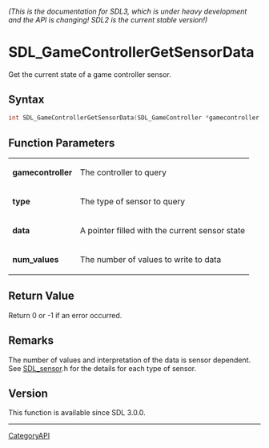 ====== (This is the documentation for SDL3, which is under heavy development and the API is changing! SDL2 is the current stable version!) ======
= SDL_GameControllerGetSensorData =

Get the current state of a game controller sensor.

== Syntax ==

<syntaxhighlight lang='c'>
int SDL_GameControllerGetSensorData(SDL_GameController *gamecontroller, SDL_SensorType type, float *data, int num_values);
</syntaxhighlight>

== Function Parameters ==

{|
|'''gamecontroller'''
|The controller to query
|-
|'''type'''
|The type of sensor to query
|-
|'''data'''
|A pointer filled with the current sensor state
|-
|'''num_values'''
|The number of values to write to data
|}

== Return Value ==

Return 0 or -1 if an error occurred.

== Remarks ==

The number of values and interpretation of the data is sensor dependent.
See [[SDL_sensor]].h for the details for each type of sensor.

== Version ==

This function is available since SDL 3.0.0.

----
[[CategoryAPI]]


